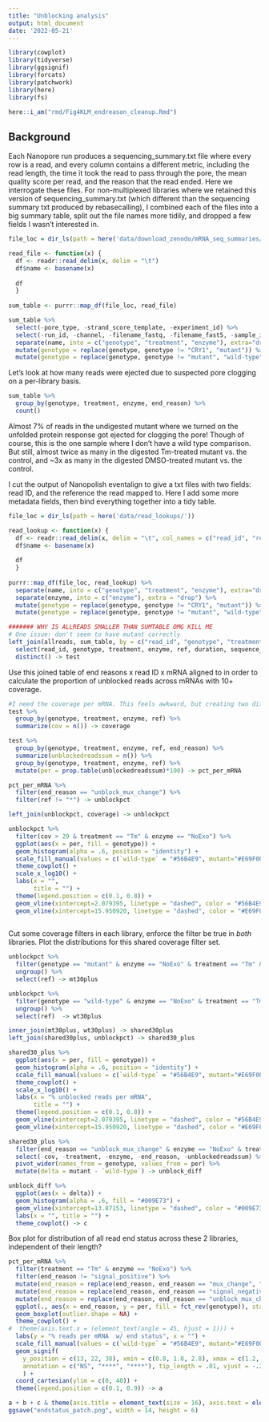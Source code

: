```yaml
---
title: "Unblocking analysis"
output: html_document
date: '2022-05-21'
---
```


```r
library(cowplot)
library(tidyverse)
library(ggsignif)
library(forcats)
library(patchwork)
library(here)
library(fs)

here::i_am("rmd/Fig4KLM_endreason_cleanup.Rmd")
```
## Background
Each Nanopore run produces a sequencing_summary.txt file where every row is a read, and every column contains a different metric, including the read length, the time it took the read to pass through the pore, the mean quality score per read, and the reason that the read ended. Here we interrogate these files. For non-multiplexed libraries where we retained this version of sequencing_summary.txt (which different than the sequencing summary txt produced by rebasecalling), I combined each of the files into a big summary table, split out the file names more tidily, and dropped a few fields I wasn't interested in.

```r

file_loc = dir_ls(path = here('data/download_zenodo/mRNA_seq_summaries/'))

read_file <- function(x) {
  df <- readr::read_delim(x, delim = "\t")
  df$name <- basename(x)
  
  df
  }
  
sum_table <- purrr::map_df(file_loc, read_file)

sum_table %>%
  select(-pore_type, -strand_score_template, -experiment_id) %>%
  select(-run_id, -channel, -filename_fastq, -filename_fast5, -sample_id) %>%
  separate(name, into = c("genotype", "treatment", "enzyme"), extra="drop") %>%
  mutate(genotype = replace(genotype, genotype != "CRY1", "mutant")) %>%
  mutate(genotype = replace(genotype, genotype != "mutant", "wild-type")) -> sum_table
```
Let's look at how many reads were ejected due to suspected pore clogging on a per-library basis.
```r
sum_table %>%
  group_by(genotype, treatment, enzyme, end_reason) %>%
  count()
```
Almost 7% of reads in the undigested mutant where we turned on the unfolded protein response got ejected for clogging the pore! Though of course, this is the one sample where I don't have a wild type comparison. But still, almost twice as many in the digested Tm-treated mutant vs. the control, and ~3x as many in the digested DMSO-treated mutant vs. the control. 

I cut the output of Nanopolish eventalign to give a txt files with two fields: read ID, and the reference the read mapped to. Here I add some more metadata fields, then bind everything together into a tidy table.

```r
file_loc = dir_ls(path = here('data/read_lookups/'))

read_lookup <- function(x) {
  df <- readr::read_delim(x, delim = "\t", col_names = c("read_id", "ref"))
  df$name <- basename(x)
  
  df
  }
  
purrr::map_df(file_loc, read_lookup) %>%
  separate(name, into = c("genotype", "treatment", "enzyme"), extra="drop", sep = "_") %>%
  separate(enzyme, into = c("enzyme"), extra = "drop") %>%
  mutate(genotype = replace(genotype, genotype != "CRY1", "mutant")) %>%
  mutate(genotype = replace(genotype, genotype != "mutant", "wild-type"))-> allreads

####### WHY IS ALLREADS SMALLER THAN SUMTABLE OMG KILL ME
# One issue: don't seem to have mutant correctly
left_join(allreads, sum_table, by = c("read_id", "genotype", "treatment", "enzyme")) %>%
  select(read_id, genotype, treatment, enzyme, ref, duration, sequence_length_template, mean_qscore_template, end_reason) %>%
  distinct() -> test
```

Use this joined table of end reasons x read ID x mRNA aligned to in order to calculate the proportion of unblocked reads across mRNAs with 10+ coverage.
```r
#I need the coverage per mRNA. This feels awkward, but creating two different summarized tables & joining them.
test %>%
  group_by(genotype, treatment, enzyme, ref) %>%
  summarize(cov = n()) -> coverage

test %>%
  group_by(genotype, treatment, enzyme, ref, end_reason) %>%
  summarize(unblockedreadssum = n()) %>%
  group_by(genotype, treatment, enzyme, ref) %>%
  mutate(per = prop.table(unblockedreadssum)*100) -> pct_per_mRNA

pct_per_mRNA %>%
  filter(end_reason == "unblock_mux_change") %>%
  filter(ref != "*") -> unblockpct

left_join(unblockpct, coverage) -> unblockpct

unblockpct %>%
  filter(cov > 29 & treatment == "Tm" & enzyme == "NoExo") %>%
  ggplot(aes(x = per, fill = genotype)) +
  geom_histogram(alpha = .6, position = "identity") +
  scale_fill_manual(values = c(`wild-type` = "#56B4E9", mutant="#E69F00"), name = "") +
  theme_cowplot() +
  scale_x_log10() +
  labs(x = "",
       title = "") +
  theme(legend.position = c(0.1, 0.8)) +
  geom_vline(xintercept=2.079395, linetype = "dashed", color = "#56B4E9", size=1) +
  geom_vline(xintercept=15.950920, linetype = "dashed", color = "#E69F00", size=1) -> b
  
```
Cut some coverage filters in each library, enforce the filter be true in *both* libraries. Plot the distributions for this shared coverage filter set.
```r
unblockpct %>%
  filter(genotype == "mutant" & enzyme == "NoExo" & treatment == "Tm" & cov > 29) %>%
  ungroup() %>%
  select(ref) -> mt30plus

unblockpct %>%
  filter(genotype == "wild-type" & enzyme == "NoExo" & treatment == "Tm" & cov > 29) %>%
  ungroup() %>%
  select(ref)  -> wt30plus

inner_join(mt30plus, wt30plus) -> shared30plus
left_join(shared30plus, unblockpct) -> shared30_plus

shared30_plus %>%
  ggplot(aes(x = per, fill = genotype)) +
  geom_histogram(alpha = .6, position = "identity") +
  scale_fill_manual(values = c(`wild-type` = "#56B4E9", mutant="#E69F00")) +
  theme_cowplot() +
  scale_x_log10() +
  labs(x = "% unblocked reads per mRNA",
       title = "") +
  theme(legend.position = c(0.1, 0.8)) +
  geom_vline(xintercept=2.079395, linetype = "dashed", color = "#56B4E9", size=1) +
  geom_vline(xintercept=15.950920, linetype = "dashed", color = "#E69F00", size=1)
```
```r
shared30_plus %>%
  filter(end_reason == "unblock_mux_change" & enzyme == "NoExo" & treatment == "Tm") %>%
  select(-cov, -treatment, -enzyme, -end_reason, -unblockedreadssum) %>%
  pivot_wider(names_from = genotype, values_from = per) %>%
  mutate(delta = mutant - `wild-type`) -> unblock_diff

unblock_diff %>%
  ggplot(aes(x = delta)) +
  geom_histogram(alpha = .6, fill = "#009E73") +
  geom_vline(xintercept=13.87153, linetype = "dashed", color = "#009E73", size=1) +
  labs(x = "", title = "") +
  theme_cowplot() -> c
```
Box plot for distribution of all read end status across these 2 libraries, independent of their length?
```r
pct_per_mRNA %>%
  filter(treatment == "Tm" & enzyme == "NoExo") %>%
  filter(end_reason != "signal_positive") %>%
  mutate(end_reason = replace(end_reason, end_reason == "mux_change", "mux change")) %>%
  mutate(end_reason = replace(end_reason, end_reason == "signal_negative", "signal negative")) %>%
  mutate(end_reason = replace(end_reason, end_reason == "unblock_mux_change", "unblock")) %>%
  ggplot(., aes(x = end_reason, y = per, fill = fct_rev(genotype)), stat = "identity") +
  geom_boxplot(outlier.shape = NA) +
  theme_cowplot() +
#  theme(axis.text.x = (element_text(angle = 45, hjust = 1))) +
  labs(y = "% reads per mRNA  w/ end status", x = "") +
  scale_fill_manual(values = c(`wild-type` = "#56B4E9", mutant="#E69F00"), name = "") +
  geom_signif(
    y_position = c(13, 22, 38), xmin = c(0.8, 1.8, 2.8), xmax = c(1.2, 2.2, 3.2),
    annotation = c("NS", "****", "****"), tip_length = .01, vjust = -.2
    ) +
  coord_cartesian(ylim = c(0, 40)) +
  theme(legend.position = c(0.1, 0.9)) -> a

a + b + c & theme(axis.title = element_text(size = 16), axis.text = element_text(size = 16),  axis.text.x = element_text(angle = 90))
ggsave("endstatus_patch.png", width = 14, height = 6)
```

